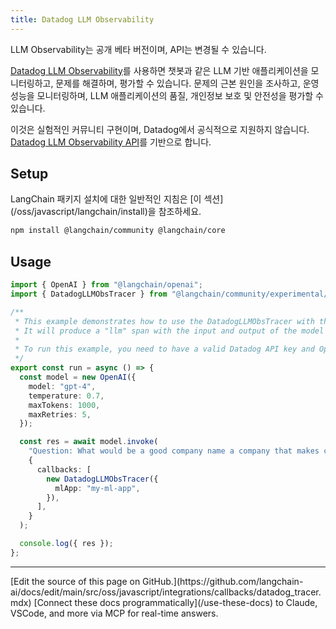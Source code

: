```yaml
---
title: Datadog LLM Observability
---
```


<Warning>
LLM Observability는 공개 베타 버전이며, API는 변경될 수 있습니다.
</Warning>

[Datadog LLM Observability](https://docs.datadoghq.com/llm_observability/)를 사용하면 챗봇과 같은 LLM 기반 애플리케이션을 모니터링하고, 문제를 해결하며, 평가할 수 있습니다. 문제의 근본 원인을 조사하고, 운영 성능을 모니터링하며, LLM 애플리케이션의 품질, 개인정보 보호 및 안전성을 평가할 수 있습니다.

이것은 실험적인 커뮤니티 구현이며, Datadog에서 공식적으로 지원하지 않습니다. [Datadog LLM Observability API](https://docs.datadoghq.com/llm_observability/api)를 기반으로 합니다.

## Setup

<Tip>
LangChain 패키지 설치에 대한 일반적인 지침은 [이 섹션](/oss/javascript/langchain/install)을 참조하세요.
</Tip>

```bash npm
npm install @langchain/community @langchain/core
```

## Usage

```typescript
import { OpenAI } from "@langchain/openai";
import { DatadogLLMObsTracer } from "@langchain/community/experimental/callbacks/handlers/datadog";

/**
 * This example demonstrates how to use the DatadogLLMObsTracer with the OpenAI model.
 * It will produce a "llm" span with the input and output of the model inside the meta field.
 *
 * To run this example, you need to have a valid Datadog API key and OpenAI API key.
 */
export const run = async () => {
  const model = new OpenAI({
    model: "gpt-4",
    temperature: 0.7,
    maxTokens: 1000,
    maxRetries: 5,
  });

  const res = await model.invoke(
    "Question: What would be a good company name a company that makes colorful socks?\nAnswer:",
    {
      callbacks: [
        new DatadogLLMObsTracer({
          mlApp: "my-ml-app",
        }),
      ],
    }
  );

  console.log({ res });
};
```

---

<Callout icon="pen-to-square" iconType="regular">
    [Edit the source of this page on GitHub.](https://github.com/langchain-ai/docs/edit/main/src/oss/javascript/integrations/callbacks/datadog_tracer.mdx)
</Callout>
<Tip icon="terminal" iconType="regular">
    [Connect these docs programmatically](/use-these-docs) to Claude, VSCode, and more via MCP for    real-time answers.
</Tip>
